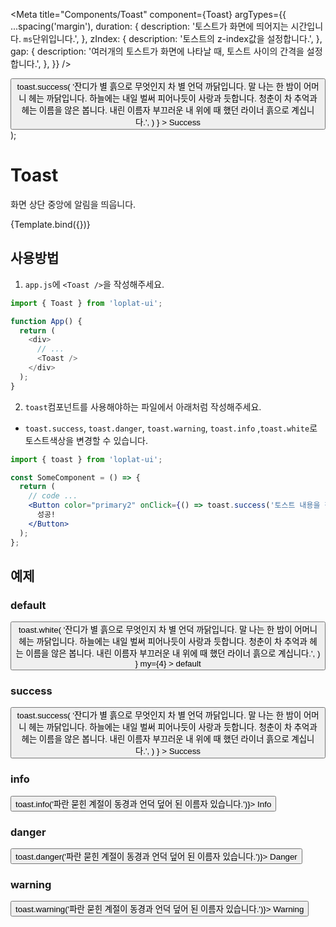 
<Meta
  title="Components/Toast"
  component={Toast}
  argTypes={{
    ...spacing('margin'),
    duration: {
      description: '토스트가 화면에 띄어지는 시간입니다. `ms`단위입니다.',
    },
    zIndex: {
      description: '토스트의 z-index값을 설정합니다.',
    },
    gap: {
      description: '여러개의 토스트가 화면에 나타날 때, 토스트 사이의 간격을 설정합니다.',
    },
  }}
/>

  <div>
    <Toast {...args} />
    <Button
      color="primary2"
      onClick={() =>
        toast.success(
          '잔디가 별 흙으로 무엇인지 차 별 언덕 까닭입니다. 말 나는 한 밤이 어머니 헤는 까닭입니다. 하늘에는 내일 벌써 피어나듯이 사랑과 듯합니다. 청춘이 차 추억과 헤는 이름을 않은 봅니다. 내린 이름자 부끄러운 내 위에 때 했던 라이너 흙으로 계십니다.',
        )
      }
    >
      Success
    </Button>
  </div>
);

# Toast

화면 상단 중앙에 알림을 띄웁니다.

<Canvas>
  <Story name="success" args={{ mt: 4, mx: 2 }}>
    {Template.bind({})}
  </Story>
</Canvas>

<ArgsTable story="success" />

## 사용방법

1. `app.js`에 `<Toast />`을 작성해주세요.

```js
import { Toast } from 'loplat-ui';

function App() {
  return (
    <div>
      // ...
      <Toast />
    </div>
  );
}
```

2. `toast`컴포넌트를 사용해야하는 파일에서 아래처럼 작성해주세요.

- `toast.success`, `toast.danger`, `toast.warning`, `toast.info` ,`toast.white`로 토스트색상을 변경할 수 있습니다.

```jsx
import { toast } from 'loplat-ui';

const SomeComponent = () => {
  return (
    // code ...
    <Button color="primary2" onClick={() => toast.success('토스트 내용을 작성해주세요')}>
      성공!
    </Button>
  );
};
```

## 예제

### default

<Canvas>
  <Story name="default">
    <Button
      color="default"
      onClick={() =>
        toast.white(
          '잔디가 별 흙으로 무엇인지 차 별 언덕 까닭입니다. 말 나는 한 밤이 어머니 헤는 까닭입니다. 하늘에는 내일 벌써 피어나듯이 사랑과 듯합니다. 청춘이 차 추억과 헤는 이름을 않은 봅니다. 내린 이름자 부끄러운 내 위에 때 했던 라이너 흙으로 계십니다.',
        )
      }
      my={4}
    >
      default
    </Button>
  </Story>
</Canvas>

### success

<Canvas>
  <Button
    color="primary2"
    onClick={() =>
      toast.success(
        '잔디가 별 흙으로 무엇인지 차 별 언덕 까닭입니다. 말 나는 한 밤이 어머니 헤는 까닭입니다. 하늘에는 내일 벌써 피어나듯이 사랑과 듯합니다. 청춘이 차 추억과 헤는 이름을 않은 봅니다. 내린 이름자 부끄러운 내 위에 때 했던 라이너 흙으로 계십니다.',
      )
    }
  >
    Success
  </Button>
</Canvas>

### info

<Canvas>
  <Story name="info">
    <Button color="primary1" onClick={() => toast.info('파란 묻힌 계절이 동경과 언덕 덮어 된 이름자 있습니다.')}>
      Info
    </Button>
  </Story>
</Canvas>

### danger

<Canvas>
  <Story name="danger">
    <Button color="danger1" onClick={() => toast.danger('파란 묻힌 계절이 동경과 언덕 덮어 된 이름자 있습니다.')}>
      Danger
    </Button>
  </Story>
</Canvas>

### warning

<Canvas>
  <Story name="warning">
    <Button color="danger2" onClick={() => toast.warning('파란 묻힌 계절이 동경과 언덕 덮어 된 이름자 있습니다.')}>
      Warning
    </Button>
  </Story>
</Canvas>
